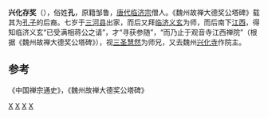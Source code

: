 {{expand|time=2017-08-07T12:02:49+00:00}}
'''兴化存奖'''（{{bd|824年||888年|catIdx=X}}），俗姓'''孔'''，原籍邹鲁，[[唐代|唐代]][[临济宗|临济宗]]僧人。《魏州故禅大德奖公塔碑》载其为[[孔子|孔子]]的后裔。七岁于[[三河县|三河县]]出家，而后又拜[[临济义玄|临济义玄]]为师，而后南下[[江西|江西]]，得知临济义玄“已受满相蒋公之请”，才“寻获参随”，“而乃止于观音寺江西禅院”（根据《魏州故禅大德奖公塔碑》），视[[三圣慧然|三圣慧然]]为师兄，又去魏州[[兴化寺|兴化寺]]作院主。

== 参考 ==
《中国禅宗通史》，《魏州故禅大德奖公塔碑》

{{Authority control}}
{{DEFAULTSORT:}}
[[Category:唐朝僧人|X]]
[[Category:禅僧|X]]
[[Category:临济宗僧人|X]]
[[Category:孔子後裔|X]]